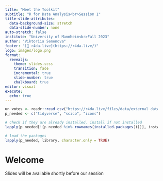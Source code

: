 ```yaml
---
title: "Meet the Toolkit"
subtitle: "R for Data Analysis<br>Session 1"
title-slide-attributes:
  data-background-size: stretch
  data-slide-number: none
auto-stretch: false
institute: "University of Mannheim<br>Fall 2023"
author: "Viktoriia Semenova"
footer: "[🔗 r4da.live](https://r4da.live/)"
logo: images/logo.png
format:
  revealjs:
    theme: slides.scss
    transition: fade
    incremental: true   
    slide-number: true
    chalkboard: true
editor: visual
execute:
  echo: true
---
```


```r

un_votes <- readr::read_csv("https://r4da.live/files/data/external_data/un_votes.csv")
p_needed <- c("tidyverse", "scico", "icons") 

# check if they are already installed, install if not installed 
lapply(p_needed[!(p_needed %in% rownames(installed.packages()))], install.packages)

# load the packages
lapply(p_needed, library, character.only = TRUE)
```

# Welcome 


Slides will be available shortly before our session 
